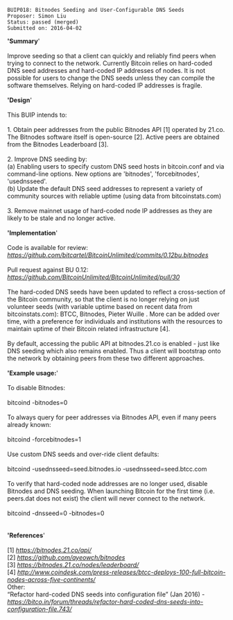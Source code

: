 <pre>
BUIP018: Bitnodes Seeding and User-Configurable DNS Seeds
Proposer: Simon Liu
Status: passed (merged)
Submitted on: 2016-04-02
</pre>
''''Summary''''<br />
<br />
Improve seeding so that a client can quickly and reliably find peers when trying to connect to the network. Currently Bitcoin relies on hard-coded DNS seed addresses and hard-coded IP addresses of nodes. It is not possible for users to change the DNS seeds unless they can compile the software themselves. Relying on hard-coded IP addresses is fragile.<br />
<br />
''''Design''''<br />
<br />
This BUIP intends to:<br />
<br />
1. Obtain peer addresses from the public Bitnodes API [1] operated by 21.co. The Bitnodes software itself is open-source [2]. Active peers are obtained from the Bitnodes Leaderboard [3].<br />
<br />
2. Improve DNS seeding by:<br />
(a) Enabling users to specify custom DNS seed hosts in bitcoin.conf and via command-line options. New options are 'bitnodes', 'forcebitnodes', 'usednsseed'.<br />
(b) Update the default DNS seed addresses to represent a variety of community sources with reliable uptime (using data from bitcoinstats.com)<br />
<br />
3. Remove mainnet usage of hard-coded node IP addresses as they are likely to be stale and no longer active.<br />
<br />
''''Implementation''''<br />
<br />
Code is available for review: [https://github.com/bitcartel/BitcoinUnlimited/commits/0.12bu.bitnodes ''https://github.com/bitcartel/BitcoinUnlimited/commits/0.12bu.bitnodes'']<br />
<br />
Pull request against BU 0.12: [https://github.com/BitcoinUnlimited/BitcoinUnlimited/pull/30 ''https://github.com/BitcoinUnlimited/BitcoinUnlimited/pull/30'']<br />
<br />
The hard-coded DNS seeds have been updated to reflect a cross-section of the Bitcoin community, so that the client is no longer relying on just volunteer seeds (with variable uptime based on recent data from bitcoinstats.com): BTCC, Bitnodes, Pieter Wuille . More can be added over time, with a preference for individuals and institutions with the resources to maintain uptime of their Bitcoin related infrastructure [4].<br />
<br />
By default, accessing the public API at bitnodes.21.co is enabled - just like DNS seeding which also remains enabled. Thus a client will bootstrap onto the network by obtaining peers from these two different approaches.<br />
<br />
''''Example usage:''''<br />
<br />
To disable Bitnodes:<br />
<br />
bitcoind -bitnodes=0<br />
<br />
To always query for peer addresses via Bitnodes API, even if many peers already known:<br />
<br />
bitcoind -forcebitnodes=1<br />
<br />
Use custom DNS seeds and over-ride client defaults:<br />
<br />
bitcoind -usednsseed=seed.bitnodes.io -usednsseed=seed.btcc.com<br />
<br />
To verify that hard-coded node addresses are no longer used, disable Bitnodes and DNS seeding. When launching Bitcoin for the first time (i.e. peers.dat does not exist) the client will never connect to the network.<br />
<br />
bitcoind -dnsseed=0 -bitnodes=0<br />
<br />
<br />
''''References''''<br />
<br />
[1] [https://bitnodes.21.co/api/ ''https://bitnodes.21.co/api/'']<br />
[2] [https://github.com/ayeowch/bitnodes ''https://github.com/ayeowch/bitnodes'']<br />
[3] [https://bitnodes.21.co/nodes/leaderboard/ ''https://bitnodes.21.co/nodes/leaderboard/'']<br />
[4] [http://www.coindesk.com/press-releases/btcc-deploys-100-full-bitcoin-nodes-across-five-continents/ ''http://www.coindesk.com/press-releases/btcc-deploys-100-full-bitcoin-nodes-across-five-continents/'']<br />
Other:<br />
“Refactor hard-coded DNS seeds into configuration file” (Jan 2016) - [https://bitco.in/forum/threads/refactor-hard-coded-dns-seeds-into-configuration-file.743/ ''https://bitco.in/forum/threads/refactor-hard-coded-dns-seeds-into-configuration-file.743/'']

